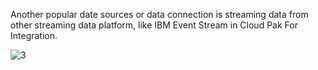 Another popular date sources or data connection is streaming data from other streaming data platform, like IBM Event Stream in Cloud Pak For Integration.

![3](./images/eventStream.jpg)
